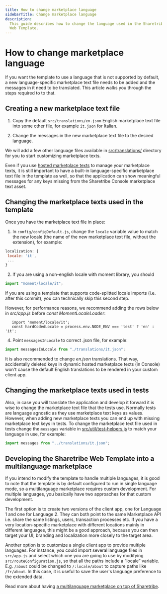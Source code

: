 ```yaml
---
title: How to change marketplace language
sidebarTitle: Change marketplace language
description:
  This guide describes how to change the language used in the Sharetribe
  Web Template.
---
```



# How to change marketplace language

If you want the template to use a language that is not supported by
default, a new language-specific marketplace text file needs to be added
and the messages in it need to be translated. This article walks you
through the steps required to to that.

## Creating a new marketplace text file

1. Copy the default `src/translations/en.json` English marketplace text
   file into some other file, for example `it.json` for Italian.

2. Change the messages in the new marketplace text file to the desired
   language.

<Callout>

We will add a few other language files available in
[src/translations/](https://github.com/sharetribe/web-template/tree/master/src/translations)
directory for you to start customizing marketplace texts.

</Callout>

Even if you use
[hosted marketplace texts](/template/content-management/hosted-marketplace-texts/) to
manage your marketplace texts, it is still important to have a built-in
language-specific marketplace text file in the template as well, so that
the application can show meaningful messages for any keys missing from
the Sharetribe Console marketplace text asset.

## Changing the marketplace texts used in the template

Once you have the marketplace text file in place:

1. In `config/configDefault.js`, change the `locale` variable value to
   match the new locale (the name of the new marketplace text file,
   without the extension), for example:

```js
localization: {
 locale: 'it',
 ...
}
```

2. If you are using a non-english locale with moment library, you should

```js
import "moment/locale/it";
```

<Callout>

If you are using a template that supports code-splitted locale imports
(i.e. after this commit), you can technically skip this second step.

However, for performance reasons, we recommend adding the rows below in
_src/app.js_ before _const MomentLocaleLoader_:

```
   import 'moment/locale/it';
   const hardCodedLocale = process.env.NODE_ENV === 'test' ? 'en' : 'it';
```

</Callout>

4.  Point `messagesInLocale` to correct .json file, for example:

```js
import messagesInLocale from "./translations/it.json";
```

It is also recommended to change _en.json_ translations. That way,
accidentally deleted keys in dynamic hosted marketplace texts (in
Console) won't cause the default English translations to be rendered in
your custom client app.

## Changing the marketplace texts used in tests

Also, in case you will translate the application and develop it forward
it is wise to change the marketplace text file that the tests use.
Normally tests are language agnostic as they use marketplace text keys
as values. However, when adding new marketplace texts you can end up
with missing marketplace text keys in tests. To change the marketplace
text file used in tests change the `messages` variable in
[src/util/test-helpers.js](https://github.com/sharetribe/web-template/blob/master/src/util/test-helpers.js)
to match your language in use, for example:

```js
import messages from "../translations/it.json";
```

## Developing the Sharetribe Web Template into a multilanguage marketplace

If you intend to modify the template to handle multiple languages, it is
good to note that the template is by default configured to run in single
language mode, so a multilanguage marketplace requires custom
development. For multiple languages, you basically have two approaches
for that custom development.

The first option is to create two versions of the client app, one for
Language 1 and one for Language 2. They can both point to the same
Marketplace API i.e. share the same listings, users, transaction
processes etc. If you have a very location-specific marketplace with
different locations mainly in different languages, this might be a good
approach, because you can then target your UI, branding and localization
more closely to the target area.

Another option is to customize a single client app to provide multiple
languages. For instance, you could import several language files in
`src/app.js` and select which one you are going to use by modifying
`src/routeConfiguration.js`, so that all the paths include a ”locale”
variable. E.g. `/about` could be changed to `/:locale/about` to capture
paths like `/fr/about`. In this case, it is useful to save the user's
language preference to the extended data.

Read more about having
[a multilanguage marketplace on top of Sharetribe](/concepts/content-management/marketplace-texts/#can-i-have-a-multilanguage-marketplace).
